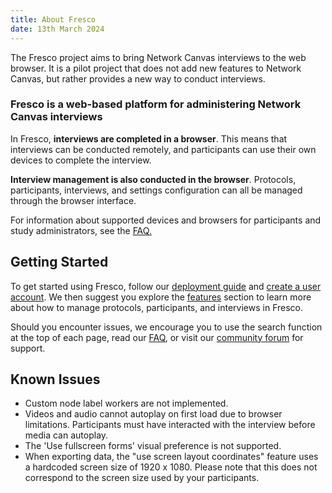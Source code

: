 ```yaml
---
title: About Fresco
date: 13th March 2024
---
```


The Fresco project aims to bring Network Canvas interviews to the web browser. It is a pilot project that does not
add new features to Network Canvas, but rather provides a new way to conduct interviews.

<KeyConcept>

### Fresco is a web-based platform for administering Network Canvas interviews

In Fresco, **interviews are completed in a browser**. This means that interviews can be conducted remotely, and participants can use their own devices to complete the interview.

**Interview management is also conducted in the browser**. Protocols, participants, interviews, and settings configuration can all be managed through the browser interface.

For information about supported devices and browsers for participants and study administrators, see the [FAQ.](./faq)

</KeyConcept>

## Getting Started

To get started using Fresco, follow our [deployment guide](/en/fresco/deployment/guide) and [create a user account](/en/fresco/deployment/create-user-account). We then suggest you explore the [features](/en/fresco/features) section to learn more about how to manage protocols, participants, and interviews in Fresco.

Should you encounter issues, we encourage you to use the search function at the top of each page, read our [FAQ](./faq), or visit our [community forum](https://community.networkcanvas.com) for support.

## Known Issues

- Custom node label workers are not implemented.
- Videos and audio cannot autoplay on first load due to browser limitations. Participants must have interacted with the interview before media can autoplay.
- The 'Use fullscreen forms' visual preference is not supported.
- When exporting data, the "use screen layout coordinates" feature uses a hardcoded screen size of 1920 x 1080. Please note that this does not correspond to the screen size used by your participants.
